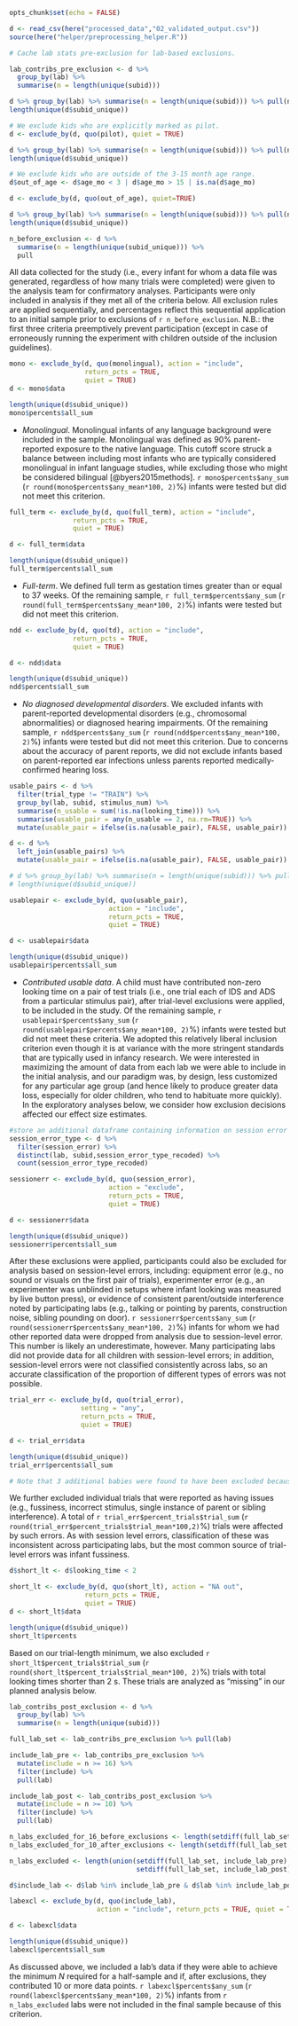 
```r
opts_chunk$set(echo = FALSE)
```

```r
d <- read_csv(here("processed_data","02_validated_output.csv"))
source(here("helper/preprocessing_helper.R"))
```

```r
# Cache lab stats pre-exclusion for lab-based exclusions. 

lab_contribs_pre_exclusion <- d %>%
  group_by(lab) %>%
  summarise(n = length(unique(subid)))

d %>% group_by(lab) %>% summarise(n = length(unique(subid))) %>% pull(n) %>% sum
length(unique(d$subid_unique))
```

```r
# We exclude kids who are explicitly marked as pilot.
d <- exclude_by(d, quo(pilot), quiet = TRUE)

d %>% group_by(lab) %>% summarise(n = length(unique(subid))) %>% pull(n) %>% sum
length(unique(d$subid_unique))
```


```r
# We exclude kids who are outside of the 3-15 month age range. 
d$out_of_age <- d$age_mo < 3 | d$age_mo > 15 | is.na(d$age_mo)

d <- exclude_by(d, quo(out_of_age), quiet=TRUE)

d %>% group_by(lab) %>% summarise(n = length(unique(subid))) %>% pull(n) %>% sum
length(unique(d$subid_unique))
```

```r

n_before_exclusion <- d %>%
  summarise(n = length(unique(subid_unique))) %>%
  pull

```

All data collected for the study (i.e., every infant for whom a data file was generated, regardless of how many trials were completed) were given to the analysis team for confirmatory analyses. Participants were only included in analysis if they met all of the criteria below. All exclusion rules are applied sequentially, and percentages reflect this sequential application to an initial sample prior to exclusions of `r n_before_exclusion`. N.B.: the first three criteria preemptively prevent participation (except in case of erroneously running the experiment with children outside of the inclusion guidelines).

```r
mono <- exclude_by(d, quo(monolingual), action = "include", 
                   return_pcts = TRUE, 
                   quiet = TRUE)
d <- mono$data

length(unique(d$subid_unique))
mono$percents$all_sum
```

* *Monolingual*. Monolingual infants of any language background were included in the sample. Monolingual was defined as 90% parent-reported exposure to the native language. This cutoff score struck a balance between including most infants who are typically considered monolingual in infant language studies, while excluding those who might be considered bilingual [@byers2015methods]. `r mono$percents$any_sum` (`r round(mono$percents$any_mean*100, 2)`%) infants were tested but did not meet this criterion.


```r
full_term <- exclude_by(d, quo(full_term), action = "include", 
                return_pcts = TRUE, 
                quiet = TRUE)

d <- full_term$data

length(unique(d$subid_unique))
full_term$percents$all_sum
```

* *Full-term*. We defined full term as gestation times greater than or equal to 37 weeks. Of the remaining sample, `r full_term$percents$any_sum` (`r round(full_term$percents$any_mean*100, 2)`%) infants were tested but did not meet this criterion.

```r
ndd <- exclude_by(d, quo(td), action = "include", 
                return_pcts = TRUE, 
                quiet = TRUE)

d <- ndd$data

length(unique(d$subid_unique))
ndd$percents$all_sum
```

* *No diagnosed developmental disorders*. We excluded infants with parent-reported developmental disorders (e.g., chromosomal abnormalities) or diagnosed hearing impairments. Of the remaining sample, `r ndd$percents$any_sum` (`r round(ndd$percents$any_mean*100, 2)`%) infants were tested but did not meet this criterion. Due to concerns about the accuracy of parent reports, we did not exclude infants based on parent-reported ear infections unless parents reported medically-confirmed hearing loss. 


```r
usable_pairs <- d %>%
  filter(trial_type != "TRAIN") %>%
  group_by(lab, subid, stimulus_num) %>%
  summarise(n_usable = sum(!is.na(looking_time))) %>%
  summarise(usable_pair = any(n_usable == 2, na.rm=TRUE)) %>%
  mutate(usable_pair = ifelse(is.na(usable_pair), FALSE, usable_pair))
```


```r
d <- d %>% 
  left_join(usable_pairs) %>%
  mutate(usable_pair = ifelse(is.na(usable_pair), FALSE, usable_pair))

# d %>% group_by(lab) %>% summarise(n = length(unique(subid))) %>% pull(n) %>% sum
# length(unique(d$subid_unique))

usablepair <- exclude_by(d, quo(usable_pair), 
                         action = "include", 
                         return_pcts = TRUE, 
                         quiet = TRUE)

d <- usablepair$data

length(unique(d$subid_unique))
usablepair$percents$all_sum
```

* *Contributed usable data*. A child must have contributed non-zero looking time on a pair of test trials (i.e., one trial each of IDS and ADS from a particular stimulus pair), after trial-level exclusions were applied, to be included in the study. Of the remaining sample, `r usablepair$percents$any_sum` (`r round(usablepair$percents$any_mean*100, 2)`%)  infants were tested but did not meet these criteria. We adopted this relatively liberal inclusion criterion even though it is at variance with the more stringent standards that are typically used in infancy research. We were interested in maximizing the amount of data from each lab we were able to include in the initial analysis, and our paradigm was, by design, less customized for any particular age group (and hence likely to produce greater data loss, especially for older children, who tend to habituate more quickly). In the exploratory analyses below, we consider how exclusion decisions affected our effect size estimates.


```r
#store an additional dataframe containing information on session error types
session_error_type <- d %>%
  filter(session_error) %>%
  distinct(lab, subid,session_error_type_recoded) %>%
  count(session_error_type_recoded)

sessionerr <- exclude_by(d, quo(session_error), 
                         action = "exclude", 
                         return_pcts = TRUE, 
                         quiet = TRUE)

d <- sessionerr$data

length(unique(d$subid_unique))
sessionerr$percents$all_sum
```

After these exclusions were applied, participants could also be excluded for analysis based on session-level errors, including: equipment error (e.g., no sound or visuals on the first pair of trials), experimenter error (e.g., an experimenter was unblinded in setups where infant looking was measured by live button press), or evidence of consistent parent/outside interference noted by participating labs (e.g., talking or pointing by parents, construction noise, sibling pounding on door). `r sessionerr$percents$any_sum` (`r round(sessionerr$percents$any_mean*100, 2)`%) infants for whom we had other reported data were dropped from analysis due to session-level error. This number is likely an underestimate, however. Many participating labs did not provide data for all children with session-level errors; in addition, session-level errors were not classified consistently across labs, so an accurate classification of the proportion of different types of errors was not possible. 


```r

trial_err <- exclude_by(d, quo(trial_error), 
                  setting = "any", 
                  return_pcts = TRUE, 
                  quiet = TRUE)

d <- trial_err$data

length(unique(d$subid_unique))
trial_err$percents$all_sum

# Note that 3 additional babies were found to have been excluded because of no usable trial pairs based on this step. (found during copy editing).
```

We further excluded individual trials that were reported as having issues (e.g., fussiness, incorrect stimulus, single instance of parent or sibling interference). A total of `r trial_err$percent_trials$trial_sum` (`r round(trial_err$percent_trials$trial_mean*100,2)`%) trials were affected by such errors. As with session level errors, classification of these was inconsistent across participating labs, but the most common source of trial-level errors was infant fussiness.


<!-- (`r session_error_type$n[session_error_type$session_error_type_recoded=="equipment failure"]` infants for equipment error, `r session_error_type$n[session_error_type$session_error_type_recoded=="experimenter error"]` infants for experimenter error,  and `r session_error_type$n[session_error_type$session_error_type_recoded=="outside interference"]` infants for outside interference).  -->

```r
d$short_lt <- d$looking_time < 2

short_lt <- exclude_by(d, quo(short_lt), action = "NA out", 
                   return_pcts = TRUE, 
                   quiet = TRUE)
d <- short_lt$data

length(unique(d$subid_unique))
short_lt$percents
```

Based on our trial-length minimum, we also excluded `r short_lt$percent_trials$trial_sum` (`r round(short_lt$percent_trials$trial_mean*100, 2)`%) trials with total looking times shorter than 2 s. These trials are analyzed as "missing" in our planned analysis below. 


```r
lab_contribs_post_exclusion <- d %>%
  group_by(lab) %>%
  summarise(n = length(unique(subid)))

full_lab_set <- lab_contribs_pre_exclusion %>% pull(lab)

include_lab_pre <- lab_contribs_pre_exclusion %>%
  mutate(include = n >= 16) %>%
  filter(include) %>%
  pull(lab)

include_lab_post <- lab_contribs_post_exclusion %>%
  mutate(include = n >= 10) %>%
  filter(include) %>%
  pull(lab)

n_labs_excluded_for_16_before_exclusions <- length(setdiff(full_lab_set, include_lab_pre))
n_labs_excluded_for_10_after_exclusions <- length(setdiff(full_lab_set, include_lab_post))

n_labs_excluded <- length(union(setdiff(full_lab_set, include_lab_pre),
                                setdiff(full_lab_set, include_lab_post))) 

d$include_lab <- d$lab %in% include_lab_pre & d$lab %in% include_lab_post

labexcl <- exclude_by(d, quo(include_lab), 
                      action = "include", return_pcts = TRUE, quiet = TRUE)

d <- labexcl$data

length(unique(d$subid_unique))
labexcl$percents$all_sum
```

As discussed above, we included a lab's data if they were able to achieve the minimum *N* required for a half-sample and if, after exclusions, they contributed 10 or more data points. `r labexcl$percents$any_sum` (`r round(labexcl$percents$any_mean*100, 2)`%) infants from `r n_labs_excluded` labs were not included in the final sample because of this criterion.

```r

```

